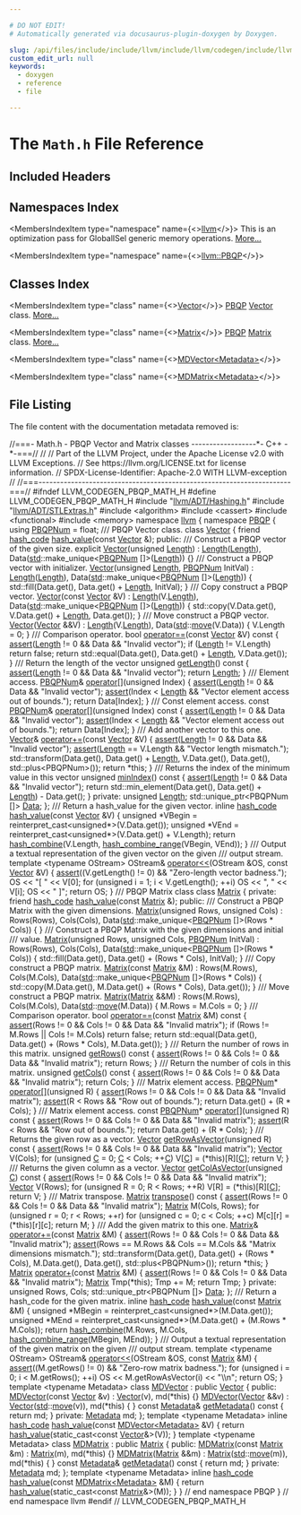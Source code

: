 ```yaml
---

# DO NOT EDIT!
# Automatically generated via docusaurus-plugin-doxygen by Doxygen.

slug: /api/files/include/include/llvm/include/llvm/codegen/include/llvm/codegen/pbqp/math-h
custom_edit_url: null
keywords:
  - doxygen
  - reference
  - file

---
```





# The `Math.h` File Reference

<DoxygenPage pluginConfig={pluginConfig}>



## Included Headers

<IncludesList>
<IncludesListItem
  filePath="llvm/ADT/Hashing.h"
  permalink="/docs/api/files/include/include/llvm/include/llvm/adt/hashing-h"
  isLocal="true" />
<IncludesListItem
  filePath="llvm/ADT/STLExtras.h"
  permalink="/docs/api/files/include/include/llvm/include/llvm/adt/stlextras-h"
  isLocal="true" />
<IncludesListItem
  filePath="algorithm"
  permalink=""
  isLocal="false" />
<IncludesListItem
  filePath="cassert"
  permalink=""
  isLocal="false" />
<IncludesListItem
  filePath="functional"
  permalink=""
  isLocal="false" />
<IncludesListItem
  filePath="memory"
  permalink=""
  isLocal="false" />
</IncludesList>

## Namespaces Index

<MembersIndex>

<MembersIndexItem
  type="namespace"
  name={<><a href="/docs/api/namespaces/llvm">llvm</a></>}>
This is an optimization pass for GlobalISel generic memory operations. <a href="/docs/api/namespaces/llvm/#details">More...</a>
</MembersIndexItem>

<MembersIndexItem
  type="namespace"
  name={<><a href="/docs/api/namespaces/llvm/pbqp">llvm::PBQP</a></>}>
</MembersIndexItem>

</MembersIndex>

## Classes Index

<MembersIndex>

<MembersIndexItem
  type="class"
  name={<><a href="/docs/api/classes/llvm/pbqp/vector">Vector</a></>}>
<a href="/docs/api/namespaces/llvm/pbqp">PBQP</a> <a href="/docs/api/classes/llvm/pbqp/vector">Vector</a> class. <a href="/docs/api/classes/llvm/pbqp/vector/#details">More...</a>
</MembersIndexItem>

<MembersIndexItem
  type="class"
  name={<><a href="/docs/api/classes/llvm/pbqp/matrix">Matrix</a></>}>
<a href="/docs/api/namespaces/llvm/pbqp">PBQP</a> <a href="/docs/api/classes/llvm/pbqp/matrix">Matrix</a> class. <a href="/docs/api/classes/llvm/pbqp/matrix/#details">More...</a>
</MembersIndexItem>

<MembersIndexItem
  type="class"
  name={<><a href="/docs/api/classes/llvm/pbqp/mdvector">MDVector&lt;Metadata&gt;</a></>}>
</MembersIndexItem>

<MembersIndexItem
  type="class"
  name={<><a href="/docs/api/classes/llvm/pbqp/mdmatrix">MDMatrix&lt;Metadata&gt;</a></>}>
</MembersIndexItem>

</MembersIndex>


## File Listing

The file content with the documentation metadata removed is:

<ProgramListing>

<Link id="l00001" /><CodeLine lineNumber="1"><span class="doxyHighlightComment">//===- Math.h - PBQP Vector and Matrix classes ------------------&#42;- C++ -&#42;-===//</span></CodeLine>
<Link id="l00002" /><CodeLine lineNumber="2"><span class="doxyHighlightComment">//</span></CodeLine>
<Link id="l00003" /><CodeLine lineNumber="3"><span class="doxyHighlightComment">// Part of the LLVM Project, under the Apache License v2.0 with LLVM Exceptions.</span></CodeLine>
<Link id="l00004" /><CodeLine lineNumber="4"><span class="doxyHighlightComment">// See https://llvm.org/LICENSE.txt for license information.</span></CodeLine>
<Link id="l00005" /><CodeLine lineNumber="5"><span class="doxyHighlightComment">// SPDX-License-Identifier: Apache-2.0 WITH LLVM-exception</span></CodeLine>
<Link id="l00006" /><CodeLine lineNumber="6"><span class="doxyHighlightComment">//</span></CodeLine>
<Link id="l00007" /><CodeLine lineNumber="7"><span class="doxyHighlightComment">//===----------------------------------------------------------------------===//</span></CodeLine>
<Link id="l00008" /><CodeLine lineNumber="8"></CodeLine>
<Link id="l00009" /><CodeLine lineNumber="9"><span class="doxyHighlightPreprocessor">#ifndef LLVM&#95;CODEGEN&#95;PBQP&#95;MATH&#95;H</span></CodeLine>
<Link id="l00010" /><CodeLine lineNumber="10"><span class="doxyHighlightPreprocessor">#define LLVM&#95;CODEGEN&#95;PBQP&#95;MATH&#95;H</span></CodeLine>
<Link id="l00011" /><CodeLine lineNumber="11"></CodeLine>
<Link id="l00012" /><CodeLine lineNumber="12"><span class="doxyHighlightPreprocessor">#include &quot;<a href="/docs/api/files/include/include/llvm/include/llvm/adt/hashing-h">llvm/ADT/Hashing.h</a>&quot;</span></CodeLine>
<Link id="l00013" /><CodeLine lineNumber="13"><span class="doxyHighlightPreprocessor">#include &quot;<a href="/docs/api/files/include/include/llvm/include/llvm/adt/stlextras-h">llvm/ADT/STLExtras.h</a>&quot;</span></CodeLine>
<Link id="l00014" /><CodeLine lineNumber="14"><span class="doxyHighlightPreprocessor">#include &lt;algorithm&gt;</span></CodeLine>
<Link id="l00015" /><CodeLine lineNumber="15"><span class="doxyHighlightPreprocessor">#include &lt;cassert&gt;</span></CodeLine>
<Link id="l00016" /><CodeLine lineNumber="16"><span class="doxyHighlightPreprocessor">#include &lt;functional&gt;</span></CodeLine>
<Link id="l00017" /><CodeLine lineNumber="17"><span class="doxyHighlightPreprocessor">#include &lt;memory&gt;</span></CodeLine>
<Link id="l00018" /><CodeLine lineNumber="18"></CodeLine>
<Link id="l00019" /><CodeLine lineNumber="19"><span class="doxyHighlightKeyword">namespace </span><span class="doxyHighlight"><a href="/docs/api/namespaces/llvm">llvm</a> &#123;</span></CodeLine>
<Link id="l00020" /><CodeLine lineNumber="20"><span class="doxyHighlightKeyword">namespace </span><span class="doxyHighlight"><a href="/docs/api/namespaces/llvm/pbqp">PBQP</a> &#123;</span></CodeLine>
<Link id="l00021" /><CodeLine lineNumber="21"></CodeLine>
<Link id="l00022" /><CodeLine lineNumber="22" lineLink="/docs/api/namespaces/llvm/pbqp/#a7bb13d1dd9c69a2a9350ca5ba163a715"><span class="doxyHighlightKeyword">using </span><span class="doxyHighlight"><a href="/docs/api/namespaces/llvm/pbqp/#a7bb13d1dd9c69a2a9350ca5ba163a715">PBQPNum</a> = float;</span></CodeLine>
<Link id="l00023" /><CodeLine lineNumber="23"></CodeLine>
<Link id="l00024" /><CodeLine lineNumber="24"><span class="doxyHighlightComment">/// PBQP Vector class.</span></CodeLine>
<Link id="l00025" /><CodeLine lineNumber="25" lineLink="/docs/api/classes/llvm/pbqp/vector"><span class="doxyHighlightKeyword">class </span><span class="doxyHighlight"><a href="/docs/api/classes/llvm/pbqp/vector/#aef4fd4d43c0fd57d80d53991754e8d7b">Vector</a> &#123;</span></CodeLine>
<Link id="l00026" /><CodeLine lineNumber="26"><span class="doxyHighlight">  </span><span class="doxyHighlightKeyword">friend</span><span class="doxyHighlight"> <a href="/docs/api/classes/llvm/hash-code">hash&#95;code</a> <a href="/docs/api/classes/llvm/pbqp/vector/#aaadc87486fce896da32c0377ad2e0058">hash&#95;value</a>(</span><span class="doxyHighlightKeyword">const</span><span class="doxyHighlight"> <a href="/docs/api/classes/llvm/pbqp/vector/#aef4fd4d43c0fd57d80d53991754e8d7b">Vector</a> &amp;);</span></CodeLine>
<Link id="l00027" /><CodeLine lineNumber="27"></CodeLine>
<Link id="l00028" /><CodeLine lineNumber="28"><span class="doxyHighlightKeyword">public</span><span class="doxyHighlight">:</span></CodeLine>
<Link id="l00029" /><CodeLine lineNumber="29"><span class="doxyHighlightComment">  /// Construct a PBQP vector of the given size.</span></CodeLine>
<Link id="l00030" /><CodeLine lineNumber="30" lineLink="/docs/api/classes/llvm/pbqp/vector/#aef4fd4d43c0fd57d80d53991754e8d7b"><span class="doxyHighlight">  </span><span class="doxyHighlightKeyword">explicit</span><span class="doxyHighlight"> <a href="/docs/api/classes/llvm/pbqp/vector/#aef4fd4d43c0fd57d80d53991754e8d7b">Vector</a>(</span><span class="doxyHighlightKeywordType">unsigned</span><span class="doxyHighlight"> <a href="/docs/api/namespaces/llvm/#a05f5b9a11bdcc5feba62899f95dcf878af6d9f1c7b49b7601fae6a545002a6763">Length</a>)</span></CodeLine>
<Link id="l00031" /><CodeLine lineNumber="31"><span class="doxyHighlight">    : <a href="/docs/api/namespaces/llvm/#a05f5b9a11bdcc5feba62899f95dcf878af6d9f1c7b49b7601fae6a545002a6763">Length</a>(<a href="/docs/api/namespaces/llvm/#a05f5b9a11bdcc5feba62899f95dcf878af6d9f1c7b49b7601fae6a545002a6763">Length</a>), Data(<a href="/docs/api/namespaces/std">std</a>::make&#95;unique&lt;<a href="/docs/api/namespaces/llvm/pbqp/#a7bb13d1dd9c69a2a9350ca5ba163a715">PBQPNum</a> &#91;&#93;&gt;(<a href="/docs/api/namespaces/llvm/#a05f5b9a11bdcc5feba62899f95dcf878af6d9f1c7b49b7601fae6a545002a6763">Length</a>)) &#123;&#125;</span></CodeLine>
<Link id="l00032" /><CodeLine lineNumber="32"></CodeLine>
<Link id="l00033" /><CodeLine lineNumber="33"><span class="doxyHighlightComment">  /// Construct a PBQP vector with initializer.</span></CodeLine>
<Link id="l00034" /><CodeLine lineNumber="34" lineLink="/docs/api/classes/llvm/pbqp/vector/#a2912af7ef085629d60d01e3fe737ff9c"><span class="doxyHighlight">  <a href="/docs/api/classes/llvm/pbqp/vector/#a2912af7ef085629d60d01e3fe737ff9c">Vector</a>(</span><span class="doxyHighlightKeywordType">unsigned</span><span class="doxyHighlight"> <a href="/docs/api/namespaces/llvm/#a05f5b9a11bdcc5feba62899f95dcf878af6d9f1c7b49b7601fae6a545002a6763">Length</a>, <a href="/docs/api/namespaces/llvm/pbqp/#a7bb13d1dd9c69a2a9350ca5ba163a715">PBQPNum</a> InitVal)</span></CodeLine>
<Link id="l00035" /><CodeLine lineNumber="35"><span class="doxyHighlight">    : <a href="/docs/api/namespaces/llvm/#a05f5b9a11bdcc5feba62899f95dcf878af6d9f1c7b49b7601fae6a545002a6763">Length</a>(<a href="/docs/api/namespaces/llvm/#a05f5b9a11bdcc5feba62899f95dcf878af6d9f1c7b49b7601fae6a545002a6763">Length</a>), Data(<a href="/docs/api/namespaces/std">std</a>::make&#95;unique&lt;<a href="/docs/api/namespaces/llvm/pbqp/#a7bb13d1dd9c69a2a9350ca5ba163a715">PBQPNum</a> &#91;&#93;&gt;(<a href="/docs/api/namespaces/llvm/#a05f5b9a11bdcc5feba62899f95dcf878af6d9f1c7b49b7601fae6a545002a6763">Length</a>)) &#123;</span></CodeLine>
<Link id="l00036" /><CodeLine lineNumber="36"><span class="doxyHighlight">    std::fill(Data.get(), Data.get() + <a href="/docs/api/namespaces/llvm/#a05f5b9a11bdcc5feba62899f95dcf878af6d9f1c7b49b7601fae6a545002a6763">Length</a>, InitVal);</span></CodeLine>
<Link id="l00037" /><CodeLine lineNumber="37"><span class="doxyHighlight">  &#125;</span></CodeLine>
<Link id="l00038" /><CodeLine lineNumber="38"></CodeLine>
<Link id="l00039" /><CodeLine lineNumber="39"><span class="doxyHighlightComment">  /// Copy construct a PBQP vector.</span></CodeLine>
<Link id="l00040" /><CodeLine lineNumber="40" lineLink="/docs/api/classes/llvm/pbqp/vector/#ab659f31081c4d717031711df7b6259ae"><span class="doxyHighlight">  <a href="/docs/api/classes/llvm/pbqp/vector/#ab659f31081c4d717031711df7b6259ae">Vector</a>(</span><span class="doxyHighlightKeyword">const</span><span class="doxyHighlight"> <a href="/docs/api/classes/llvm/pbqp/vector/#aef4fd4d43c0fd57d80d53991754e8d7b">Vector</a> &amp;V)</span></CodeLine>
<Link id="l00041" /><CodeLine lineNumber="41"><span class="doxyHighlight">    : <a href="/docs/api/namespaces/llvm/#a05f5b9a11bdcc5feba62899f95dcf878af6d9f1c7b49b7601fae6a545002a6763">Length</a>(V.<a href="/docs/api/namespaces/llvm/#a05f5b9a11bdcc5feba62899f95dcf878af6d9f1c7b49b7601fae6a545002a6763">Length</a>), Data(<a href="/docs/api/namespaces/std">std</a>::make&#95;unique&lt;<a href="/docs/api/namespaces/llvm/pbqp/#a7bb13d1dd9c69a2a9350ca5ba163a715">PBQPNum</a> &#91;&#93;&gt;(<a href="/docs/api/namespaces/llvm/#a05f5b9a11bdcc5feba62899f95dcf878af6d9f1c7b49b7601fae6a545002a6763">Length</a>)) &#123;</span></CodeLine>
<Link id="l00042" /><CodeLine lineNumber="42"><span class="doxyHighlight">    std::copy(V.Data.get(), V.Data.get() + <a href="/docs/api/namespaces/llvm/#a05f5b9a11bdcc5feba62899f95dcf878af6d9f1c7b49b7601fae6a545002a6763">Length</a>, Data.get());</span></CodeLine>
<Link id="l00043" /><CodeLine lineNumber="43"><span class="doxyHighlight">  &#125;</span></CodeLine>
<Link id="l00044" /><CodeLine lineNumber="44"></CodeLine>
<Link id="l00045" /><CodeLine lineNumber="45"><span class="doxyHighlightComment">  /// Move construct a PBQP vector.</span></CodeLine>
<Link id="l00046" /><CodeLine lineNumber="46" lineLink="/docs/api/classes/llvm/pbqp/vector/#a604f5e40d4d5455ef4f3d1e21315bcd4"><span class="doxyHighlight">  <a href="/docs/api/classes/llvm/pbqp/vector/#a604f5e40d4d5455ef4f3d1e21315bcd4">Vector</a>(<a href="/docs/api/classes/llvm/pbqp/vector/#aef4fd4d43c0fd57d80d53991754e8d7b">Vector</a> &amp;&amp;V)</span></CodeLine>
<Link id="l00047" /><CodeLine lineNumber="47"><span class="doxyHighlight">    : <a href="/docs/api/namespaces/llvm/#a05f5b9a11bdcc5feba62899f95dcf878af6d9f1c7b49b7601fae6a545002a6763">Length</a>(V.<a href="/docs/api/namespaces/llvm/#a05f5b9a11bdcc5feba62899f95dcf878af6d9f1c7b49b7601fae6a545002a6763">Length</a>), Data(<a href="/docs/api/namespaces/std">std</a>::<a href="/docs/api/namespaces/llvm/#abfc9c7ecf70f66901e439f7c04ef3dbb">move</a>(V.Data)) &#123;</span></CodeLine>
<Link id="l00048" /><CodeLine lineNumber="48"><span class="doxyHighlight">    V.Length = 0;</span></CodeLine>
<Link id="l00049" /><CodeLine lineNumber="49"><span class="doxyHighlight">  &#125;</span></CodeLine>
<Link id="l00050" /><CodeLine lineNumber="50"></CodeLine>
<Link id="l00051" /><CodeLine lineNumber="51"><span class="doxyHighlightComment">  /// Comparison operator.</span></CodeLine>
<Link id="l00052" /><CodeLine lineNumber="52" lineLink="/docs/api/classes/llvm/pbqp/vector/#ae4037d518d98d1df922eb8c132ba6df0"><span class="doxyHighlight">  </span><span class="doxyHighlightKeywordType">bool</span><span class="doxyHighlight"> <a href="/docs/api/classes/llvm/pbqp/vector/#ae4037d518d98d1df922eb8c132ba6df0">operator==</a>(</span><span class="doxyHighlightKeyword">const</span><span class="doxyHighlight"> <a href="/docs/api/classes/llvm/pbqp/vector/#aef4fd4d43c0fd57d80d53991754e8d7b">Vector</a> &amp;V)</span><span class="doxyHighlightKeyword"> const </span><span class="doxyHighlight">&#123;</span></CodeLine>
<Link id="l00053" /><CodeLine lineNumber="53"><span class="doxyHighlight">    <a href="/docs/api/files/lib/lib/target/lib/target/amdgpu/silowercontrolflow-cpp/#a4868c5d81c5ccc98c47aeab6244346a0">assert</a>(<a href="/docs/api/namespaces/llvm/#a05f5b9a11bdcc5feba62899f95dcf878af6d9f1c7b49b7601fae6a545002a6763">Length</a> != 0 &amp;&amp; Data &amp;&amp; </span><span class="doxyHighlightStringLiteral">&quot;Invalid vector&quot;</span><span class="doxyHighlight">);</span></CodeLine>
<Link id="l00054" /><CodeLine lineNumber="54"><span class="doxyHighlight">    </span><span class="doxyHighlightKeywordFlow">if</span><span class="doxyHighlight"> (<a href="/docs/api/namespaces/llvm/#a05f5b9a11bdcc5feba62899f95dcf878af6d9f1c7b49b7601fae6a545002a6763">Length</a> != V.Length)</span></CodeLine>
<Link id="l00055" /><CodeLine lineNumber="55"><span class="doxyHighlight">      </span><span class="doxyHighlightKeywordFlow">return</span><span class="doxyHighlight"> </span><span class="doxyHighlightKeyword">false</span><span class="doxyHighlight">;</span></CodeLine>
<Link id="l00056" /><CodeLine lineNumber="56"><span class="doxyHighlight">    </span><span class="doxyHighlightKeywordFlow">return</span><span class="doxyHighlight"> std::equal(Data.get(), Data.get() + <a href="/docs/api/namespaces/llvm/#a05f5b9a11bdcc5feba62899f95dcf878af6d9f1c7b49b7601fae6a545002a6763">Length</a>, V.Data.get());</span></CodeLine>
<Link id="l00057" /><CodeLine lineNumber="57"><span class="doxyHighlight">  &#125;</span></CodeLine>
<Link id="l00058" /><CodeLine lineNumber="58"></CodeLine>
<Link id="l00059" /><CodeLine lineNumber="59"><span class="doxyHighlightComment">  /// Return the length of the vector</span></CodeLine>
<Link id="l00060" /><CodeLine lineNumber="60" lineLink="/docs/api/classes/llvm/pbqp/vector/#a0d2ab0a97a2cafb77c0a18b12fffc7d5"><span class="doxyHighlight">  </span><span class="doxyHighlightKeywordType">unsigned</span><span class="doxyHighlight"> <a href="/docs/api/classes/llvm/pbqp/vector/#a0d2ab0a97a2cafb77c0a18b12fffc7d5">getLength</a>()</span><span class="doxyHighlightKeyword"> const </span><span class="doxyHighlight">&#123;</span></CodeLine>
<Link id="l00061" /><CodeLine lineNumber="61"><span class="doxyHighlight">    <a href="/docs/api/files/lib/lib/target/lib/target/amdgpu/silowercontrolflow-cpp/#a4868c5d81c5ccc98c47aeab6244346a0">assert</a>(<a href="/docs/api/namespaces/llvm/#a05f5b9a11bdcc5feba62899f95dcf878af6d9f1c7b49b7601fae6a545002a6763">Length</a> != 0 &amp;&amp; Data &amp;&amp; </span><span class="doxyHighlightStringLiteral">&quot;Invalid vector&quot;</span><span class="doxyHighlight">);</span></CodeLine>
<Link id="l00062" /><CodeLine lineNumber="62"><span class="doxyHighlight">    </span><span class="doxyHighlightKeywordFlow">return</span><span class="doxyHighlight"> <a href="/docs/api/namespaces/llvm/#a05f5b9a11bdcc5feba62899f95dcf878af6d9f1c7b49b7601fae6a545002a6763">Length</a>;</span></CodeLine>
<Link id="l00063" /><CodeLine lineNumber="63"><span class="doxyHighlight">  &#125;</span></CodeLine>
<Link id="l00064" /><CodeLine lineNumber="64"></CodeLine>
<Link id="l00065" /><CodeLine lineNumber="65"><span class="doxyHighlightComment">  /// Element access.</span></CodeLine>
<Link id="l00066" /><CodeLine lineNumber="66" lineLink="/docs/api/classes/llvm/pbqp/vector/#a1402f5b4a55bae5d1645d15c2e7a8ae3"><span class="doxyHighlight">  <a href="/docs/api/namespaces/llvm/pbqp/#a7bb13d1dd9c69a2a9350ca5ba163a715">PBQPNum</a>&amp; <a href="/docs/api/classes/llvm/pbqp/vector/#a1402f5b4a55bae5d1645d15c2e7a8ae3">operator&#91;&#93;</a>(</span><span class="doxyHighlightKeywordType">unsigned</span><span class="doxyHighlight"> Index) &#123;</span></CodeLine>
<Link id="l00067" /><CodeLine lineNumber="67"><span class="doxyHighlight">    <a href="/docs/api/files/lib/lib/target/lib/target/amdgpu/silowercontrolflow-cpp/#a4868c5d81c5ccc98c47aeab6244346a0">assert</a>(<a href="/docs/api/namespaces/llvm/#a05f5b9a11bdcc5feba62899f95dcf878af6d9f1c7b49b7601fae6a545002a6763">Length</a> != 0 &amp;&amp; Data &amp;&amp; </span><span class="doxyHighlightStringLiteral">&quot;Invalid vector&quot;</span><span class="doxyHighlight">);</span></CodeLine>
<Link id="l00068" /><CodeLine lineNumber="68"><span class="doxyHighlight">    <a href="/docs/api/files/lib/lib/target/lib/target/amdgpu/silowercontrolflow-cpp/#a4868c5d81c5ccc98c47aeab6244346a0">assert</a>(Index &lt; <a href="/docs/api/namespaces/llvm/#a05f5b9a11bdcc5feba62899f95dcf878af6d9f1c7b49b7601fae6a545002a6763">Length</a> &amp;&amp; </span><span class="doxyHighlightStringLiteral">&quot;Vector element access out of bounds.&quot;</span><span class="doxyHighlight">);</span></CodeLine>
<Link id="l00069" /><CodeLine lineNumber="69"><span class="doxyHighlight">    </span><span class="doxyHighlightKeywordFlow">return</span><span class="doxyHighlight"> Data&#91;Index&#93;;</span></CodeLine>
<Link id="l00070" /><CodeLine lineNumber="70"><span class="doxyHighlight">  &#125;</span></CodeLine>
<Link id="l00071" /><CodeLine lineNumber="71"></CodeLine>
<Link id="l00072" /><CodeLine lineNumber="72"><span class="doxyHighlightComment">  /// Const element access.</span></CodeLine>
<Link id="l00073" /><CodeLine lineNumber="73" lineLink="/docs/api/classes/llvm/pbqp/vector/#abd63c66fa5473ad445c46a1da670c9dd"><span class="doxyHighlight">  </span><span class="doxyHighlightKeyword">const</span><span class="doxyHighlight"> <a href="/docs/api/namespaces/llvm/pbqp/#a7bb13d1dd9c69a2a9350ca5ba163a715">PBQPNum</a>&amp; <a href="/docs/api/classes/llvm/pbqp/vector/#abd63c66fa5473ad445c46a1da670c9dd">operator&#91;&#93;</a>(</span><span class="doxyHighlightKeywordType">unsigned</span><span class="doxyHighlight"> Index)</span><span class="doxyHighlightKeyword"> const </span><span class="doxyHighlight">&#123;</span></CodeLine>
<Link id="l00074" /><CodeLine lineNumber="74"><span class="doxyHighlight">    <a href="/docs/api/files/lib/lib/target/lib/target/amdgpu/silowercontrolflow-cpp/#a4868c5d81c5ccc98c47aeab6244346a0">assert</a>(<a href="/docs/api/namespaces/llvm/#a05f5b9a11bdcc5feba62899f95dcf878af6d9f1c7b49b7601fae6a545002a6763">Length</a> != 0 &amp;&amp; Data &amp;&amp; </span><span class="doxyHighlightStringLiteral">&quot;Invalid vector&quot;</span><span class="doxyHighlight">);</span></CodeLine>
<Link id="l00075" /><CodeLine lineNumber="75"><span class="doxyHighlight">    <a href="/docs/api/files/lib/lib/target/lib/target/amdgpu/silowercontrolflow-cpp/#a4868c5d81c5ccc98c47aeab6244346a0">assert</a>(Index &lt; <a href="/docs/api/namespaces/llvm/#a05f5b9a11bdcc5feba62899f95dcf878af6d9f1c7b49b7601fae6a545002a6763">Length</a> &amp;&amp; </span><span class="doxyHighlightStringLiteral">&quot;Vector element access out of bounds.&quot;</span><span class="doxyHighlight">);</span></CodeLine>
<Link id="l00076" /><CodeLine lineNumber="76"><span class="doxyHighlight">    </span><span class="doxyHighlightKeywordFlow">return</span><span class="doxyHighlight"> Data&#91;Index&#93;;</span></CodeLine>
<Link id="l00077" /><CodeLine lineNumber="77"><span class="doxyHighlight">  &#125;</span></CodeLine>
<Link id="l00078" /><CodeLine lineNumber="78"></CodeLine>
<Link id="l00079" /><CodeLine lineNumber="79"><span class="doxyHighlightComment">  /// Add another vector to this one.</span></CodeLine>
<Link id="l00080" /><CodeLine lineNumber="80" lineLink="/docs/api/classes/llvm/pbqp/vector/#a47b015ba12385497a6dd8e0a261f16cc"><span class="doxyHighlight">  <a href="/docs/api/classes/llvm/pbqp/vector/#aef4fd4d43c0fd57d80d53991754e8d7b">Vector</a>&amp; <a href="/docs/api/classes/llvm/pbqp/vector/#a47b015ba12385497a6dd8e0a261f16cc">operator+=</a>(</span><span class="doxyHighlightKeyword">const</span><span class="doxyHighlight"> <a href="/docs/api/classes/llvm/pbqp/vector/#aef4fd4d43c0fd57d80d53991754e8d7b">Vector</a> &amp;V) &#123;</span></CodeLine>
<Link id="l00081" /><CodeLine lineNumber="81"><span class="doxyHighlight">    <a href="/docs/api/files/lib/lib/target/lib/target/amdgpu/silowercontrolflow-cpp/#a4868c5d81c5ccc98c47aeab6244346a0">assert</a>(<a href="/docs/api/namespaces/llvm/#a05f5b9a11bdcc5feba62899f95dcf878af6d9f1c7b49b7601fae6a545002a6763">Length</a> != 0 &amp;&amp; Data &amp;&amp; </span><span class="doxyHighlightStringLiteral">&quot;Invalid vector&quot;</span><span class="doxyHighlight">);</span></CodeLine>
<Link id="l00082" /><CodeLine lineNumber="82"><span class="doxyHighlight">    <a href="/docs/api/files/lib/lib/target/lib/target/amdgpu/silowercontrolflow-cpp/#a4868c5d81c5ccc98c47aeab6244346a0">assert</a>(<a href="/docs/api/namespaces/llvm/#a05f5b9a11bdcc5feba62899f95dcf878af6d9f1c7b49b7601fae6a545002a6763">Length</a> == V.Length &amp;&amp; </span><span class="doxyHighlightStringLiteral">&quot;Vector length mismatch.&quot;</span><span class="doxyHighlight">);</span></CodeLine>
<Link id="l00083" /><CodeLine lineNumber="83"><span class="doxyHighlight">    std::transform(Data.get(), Data.get() + <a href="/docs/api/namespaces/llvm/#a05f5b9a11bdcc5feba62899f95dcf878af6d9f1c7b49b7601fae6a545002a6763">Length</a>, V.Data.get(), Data.get(),</span></CodeLine>
<Link id="l00084" /><CodeLine lineNumber="84"><span class="doxyHighlight">                   std::plus&lt;PBQPNum&gt;());</span></CodeLine>
<Link id="l00085" /><CodeLine lineNumber="85"><span class="doxyHighlight">    </span><span class="doxyHighlightKeywordFlow">return</span><span class="doxyHighlight"> &#42;</span><span class="doxyHighlightKeyword">this</span><span class="doxyHighlight">;</span></CodeLine>
<Link id="l00086" /><CodeLine lineNumber="86"><span class="doxyHighlight">  &#125;</span></CodeLine>
<Link id="l00087" /><CodeLine lineNumber="87"></CodeLine>
<Link id="l00088" /><CodeLine lineNumber="88"><span class="doxyHighlightComment">  /// Returns the index of the minimum value in this vector</span></CodeLine>
<Link id="l00089" /><CodeLine lineNumber="89" lineLink="/docs/api/classes/llvm/pbqp/vector/#a21acf74222debed15359bdd3361b3717"><span class="doxyHighlight">  </span><span class="doxyHighlightKeywordType">unsigned</span><span class="doxyHighlight"> <a href="/docs/api/classes/llvm/pbqp/vector/#a21acf74222debed15359bdd3361b3717">minIndex</a>()</span><span class="doxyHighlightKeyword"> const </span><span class="doxyHighlight">&#123;</span></CodeLine>
<Link id="l00090" /><CodeLine lineNumber="90"><span class="doxyHighlight">    <a href="/docs/api/files/lib/lib/target/lib/target/amdgpu/silowercontrolflow-cpp/#a4868c5d81c5ccc98c47aeab6244346a0">assert</a>(<a href="/docs/api/namespaces/llvm/#a05f5b9a11bdcc5feba62899f95dcf878af6d9f1c7b49b7601fae6a545002a6763">Length</a> != 0 &amp;&amp; Data &amp;&amp; </span><span class="doxyHighlightStringLiteral">&quot;Invalid vector&quot;</span><span class="doxyHighlight">);</span></CodeLine>
<Link id="l00091" /><CodeLine lineNumber="91"><span class="doxyHighlight">    </span><span class="doxyHighlightKeywordFlow">return</span><span class="doxyHighlight"> std::min&#95;element(Data.get(), Data.get() + <a href="/docs/api/namespaces/llvm/#a05f5b9a11bdcc5feba62899f95dcf878af6d9f1c7b49b7601fae6a545002a6763">Length</a>) - Data.get();</span></CodeLine>
<Link id="l00092" /><CodeLine lineNumber="92"><span class="doxyHighlight">  &#125;</span></CodeLine>
<Link id="l00093" /><CodeLine lineNumber="93"></CodeLine>
<Link id="l00094" /><CodeLine lineNumber="94"><span class="doxyHighlightKeyword">private</span><span class="doxyHighlight">:</span></CodeLine>
<Link id="l00095" /><CodeLine lineNumber="95"><span class="doxyHighlight">  </span><span class="doxyHighlightKeywordType">unsigned</span><span class="doxyHighlight"> <a href="/docs/api/namespaces/llvm/#a05f5b9a11bdcc5feba62899f95dcf878af6d9f1c7b49b7601fae6a545002a6763">Length</a>;</span></CodeLine>
<Link id="l00096" /><CodeLine lineNumber="96"><span class="doxyHighlight">  std::unique&#95;ptr&lt;PBQPNum &#91;&#93;&gt; <a href="/docs/api/namespaces/llvm/#aa20539e89704d20b98b97e9c3feac934">Data</a>;</span></CodeLine>
<Link id="l00097" /><CodeLine lineNumber="97"><span class="doxyHighlight">&#125;;</span></CodeLine>
<Link id="l00098" /><CodeLine lineNumber="98"></CodeLine>
<Link id="l00099" /><CodeLine lineNumber="99"><span class="doxyHighlightComment">/// Return a hash&#95;value for the given vector.</span></CodeLine>
<Link id="l00100" /><CodeLine lineNumber="100" lineLink="/docs/api/classes/llvm/pbqp/vector/#aaadc87486fce896da32c0377ad2e0058"><span class="doxyHighlightKeyword">inline</span><span class="doxyHighlight"> <a href="/docs/api/classes/llvm/hash-code">hash&#95;code</a> <a href="/docs/api/namespaces/llvm/pbqp/#a68d9c40a5981e4a0893872d9523ff5fa">hash&#95;value</a>(</span><span class="doxyHighlightKeyword">const</span><span class="doxyHighlight"> <a href="/docs/api/classes/llvm/pbqp/vector/#aef4fd4d43c0fd57d80d53991754e8d7b">Vector</a> &amp;V) &#123;</span></CodeLine>
<Link id="l00101" /><CodeLine lineNumber="101"><span class="doxyHighlight">  </span><span class="doxyHighlightKeywordType">unsigned</span><span class="doxyHighlight"> &#42;VBegin = </span><span class="doxyHighlightKeyword">reinterpret&#95;cast&lt;</span><span class="doxyHighlightKeywordType">unsigned</span><span class="doxyHighlight">&#42;</span><span class="doxyHighlightKeyword">&gt;</span><span class="doxyHighlight">(V.Data.get());</span></CodeLine>
<Link id="l00102" /><CodeLine lineNumber="102"><span class="doxyHighlight">  </span><span class="doxyHighlightKeywordType">unsigned</span><span class="doxyHighlight"> &#42;VEnd = </span><span class="doxyHighlightKeyword">reinterpret&#95;cast&lt;</span><span class="doxyHighlightKeywordType">unsigned</span><span class="doxyHighlight">&#42;</span><span class="doxyHighlightKeyword">&gt;</span><span class="doxyHighlight">(V.Data.get() + V.Length);</span></CodeLine>
<Link id="l00103" /><CodeLine lineNumber="103"><span class="doxyHighlight">  </span><span class="doxyHighlightKeywordFlow">return</span><span class="doxyHighlight"> <a href="/docs/api/namespaces/llvm/#add71474638430694c84640146383fc44">hash&#95;combine</a>(V.Length, <a href="/docs/api/namespaces/llvm/#af80edfc5e42059e045aa7bf7fe42bee3">hash&#95;combine&#95;range</a>(VBegin, VEnd));</span></CodeLine>
<Link id="l00104" /><CodeLine lineNumber="104"><span class="doxyHighlight">&#125;</span></CodeLine>
<Link id="l00105" /><CodeLine lineNumber="105"></CodeLine>
<Link id="l00106" /><CodeLine lineNumber="106"><span class="doxyHighlightComment">/// Output a textual representation of the given vector on the given</span></CodeLine>
<Link id="l00107" /><CodeLine lineNumber="107"><span class="doxyHighlightComment">///        output stream.</span></CodeLine>
<Link id="l00108" /><CodeLine lineNumber="108"><span class="doxyHighlightKeyword">template</span><span class="doxyHighlight"> &lt;</span><span class="doxyHighlightKeyword">typename</span><span class="doxyHighlight"> OStream&gt;</span></CodeLine>
<Link id="l00109" /><CodeLine lineNumber="109" lineLink="/docs/api/namespaces/llvm/pbqp/#a3df562af137eda23c65ed17e763ebe9d"><span class="doxyHighlight">OStream&amp; <a href="/docs/api/namespaces/llvm/pbqp/#a3df562af137eda23c65ed17e763ebe9d">operator&lt;&lt;</a>(OStream &amp;OS, </span><span class="doxyHighlightKeyword">const</span><span class="doxyHighlight"> <a href="/docs/api/classes/llvm/pbqp/vector">Vector</a> &amp;V) &#123;</span></CodeLine>
<Link id="l00110" /><CodeLine lineNumber="110"><span class="doxyHighlight">  <a href="/docs/api/files/lib/lib/target/lib/target/amdgpu/silowercontrolflow-cpp/#a4868c5d81c5ccc98c47aeab6244346a0">assert</a>((V.getLength() != 0) &amp;&amp; </span><span class="doxyHighlightStringLiteral">&quot;Zero-length vector badness.&quot;</span><span class="doxyHighlight">);</span></CodeLine>
<Link id="l00111" /><CodeLine lineNumber="111"></CodeLine>
<Link id="l00112" /><CodeLine lineNumber="112"><span class="doxyHighlight">  OS &lt;&lt; </span><span class="doxyHighlightStringLiteral">&quot;&#91; &quot;</span><span class="doxyHighlight"> &lt;&lt; V&#91;0&#93;;</span></CodeLine>
<Link id="l00113" /><CodeLine lineNumber="113"><span class="doxyHighlight">  </span><span class="doxyHighlightKeywordFlow">for</span><span class="doxyHighlight"> (</span><span class="doxyHighlightKeywordType">unsigned</span><span class="doxyHighlight"> i = 1; i &lt; V.getLength(); ++i)</span></CodeLine>
<Link id="l00114" /><CodeLine lineNumber="114"><span class="doxyHighlight">    OS &lt;&lt; </span><span class="doxyHighlightStringLiteral">&quot;, &quot;</span><span class="doxyHighlight"> &lt;&lt; V&#91;i&#93;;</span></CodeLine>
<Link id="l00115" /><CodeLine lineNumber="115"><span class="doxyHighlight">  OS &lt;&lt; </span><span class="doxyHighlightStringLiteral">&quot; &#93;&quot;</span><span class="doxyHighlight">;</span></CodeLine>
<Link id="l00116" /><CodeLine lineNumber="116"></CodeLine>
<Link id="l00117" /><CodeLine lineNumber="117"><span class="doxyHighlight">  </span><span class="doxyHighlightKeywordFlow">return</span><span class="doxyHighlight"> OS;</span></CodeLine>
<Link id="l00118" /><CodeLine lineNumber="118"><span class="doxyHighlight">&#125;</span></CodeLine>
<Link id="l00119" /><CodeLine lineNumber="119"></CodeLine>
<Link id="l00120" /><CodeLine lineNumber="120"><span class="doxyHighlightComment">/// PBQP Matrix class</span></CodeLine>
<Link id="l00121" /><CodeLine lineNumber="121" lineLink="/docs/api/classes/llvm/pbqp/matrix"><span class="doxyHighlightKeyword">class </span><span class="doxyHighlight"><a href="/docs/api/classes/llvm/pbqp/matrix/#aff60358275be4d00be04fd9cbea51b30">Matrix</a> &#123;</span></CodeLine>
<Link id="l00122" /><CodeLine lineNumber="122"><span class="doxyHighlightKeyword">private</span><span class="doxyHighlight">:</span></CodeLine>
<Link id="l00123" /><CodeLine lineNumber="123"><span class="doxyHighlight">  </span><span class="doxyHighlightKeyword">friend</span><span class="doxyHighlight"> <a href="/docs/api/classes/llvm/hash-code">hash&#95;code</a> <a href="/docs/api/classes/llvm/pbqp/matrix/#a7fbe9d7f58292be903c7a0d2a6633a78">hash&#95;value</a>(</span><span class="doxyHighlightKeyword">const</span><span class="doxyHighlight"> <a href="/docs/api/classes/llvm/pbqp/matrix/#aff60358275be4d00be04fd9cbea51b30">Matrix</a> &amp;);</span></CodeLine>
<Link id="l00124" /><CodeLine lineNumber="124"></CodeLine>
<Link id="l00125" /><CodeLine lineNumber="125"><span class="doxyHighlightKeyword">public</span><span class="doxyHighlight">:</span></CodeLine>
<Link id="l00126" /><CodeLine lineNumber="126"><span class="doxyHighlightComment">  /// Construct a PBQP Matrix with the given dimensions.</span></CodeLine>
<Link id="l00127" /><CodeLine lineNumber="127" lineLink="/docs/api/classes/llvm/pbqp/matrix/#aff60358275be4d00be04fd9cbea51b30"><span class="doxyHighlight">  <a href="/docs/api/classes/llvm/pbqp/matrix/#aff60358275be4d00be04fd9cbea51b30">Matrix</a>(</span><span class="doxyHighlightKeywordType">unsigned</span><span class="doxyHighlight"> Rows, </span><span class="doxyHighlightKeywordType">unsigned</span><span class="doxyHighlight"> Cols) :</span></CodeLine>
<Link id="l00128" /><CodeLine lineNumber="128"><span class="doxyHighlight">    Rows(Rows), Cols(Cols), Data(<a href="/docs/api/namespaces/std">std</a>::make&#95;unique&lt;<a href="/docs/api/namespaces/llvm/pbqp/#a7bb13d1dd9c69a2a9350ca5ba163a715">PBQPNum</a> &#91;&#93;&gt;(Rows &#42; Cols)) &#123;</span></CodeLine>
<Link id="l00129" /><CodeLine lineNumber="129"><span class="doxyHighlight">  &#125;</span></CodeLine>
<Link id="l00130" /><CodeLine lineNumber="130"></CodeLine>
<Link id="l00131" /><CodeLine lineNumber="131"><span class="doxyHighlightComment">  /// Construct a PBQP Matrix with the given dimensions and initial</span></CodeLine>
<Link id="l00132" /><CodeLine lineNumber="132"><span class="doxyHighlightComment">  /// value.</span></CodeLine>
<Link id="l00133" /><CodeLine lineNumber="133" lineLink="/docs/api/classes/llvm/pbqp/matrix/#aef172092adfe7dd71c0fe88d9a4ea0dc"><span class="doxyHighlight">  <a href="/docs/api/classes/llvm/pbqp/matrix/#aef172092adfe7dd71c0fe88d9a4ea0dc">Matrix</a>(</span><span class="doxyHighlightKeywordType">unsigned</span><span class="doxyHighlight"> Rows, </span><span class="doxyHighlightKeywordType">unsigned</span><span class="doxyHighlight"> Cols, <a href="/docs/api/namespaces/llvm/pbqp/#a7bb13d1dd9c69a2a9350ca5ba163a715">PBQPNum</a> InitVal)</span></CodeLine>
<Link id="l00134" /><CodeLine lineNumber="134"><span class="doxyHighlight">    : Rows(Rows), Cols(Cols),</span></CodeLine>
<Link id="l00135" /><CodeLine lineNumber="135"><span class="doxyHighlight">      Data(<a href="/docs/api/namespaces/std">std</a>::make&#95;unique&lt;<a href="/docs/api/namespaces/llvm/pbqp/#a7bb13d1dd9c69a2a9350ca5ba163a715">PBQPNum</a> &#91;&#93;&gt;(Rows &#42; Cols)) &#123;</span></CodeLine>
<Link id="l00136" /><CodeLine lineNumber="136"><span class="doxyHighlight">    std::fill(Data.get(), Data.get() + (Rows &#42; Cols), InitVal);</span></CodeLine>
<Link id="l00137" /><CodeLine lineNumber="137"><span class="doxyHighlight">  &#125;</span></CodeLine>
<Link id="l00138" /><CodeLine lineNumber="138"></CodeLine>
<Link id="l00139" /><CodeLine lineNumber="139"><span class="doxyHighlightComment">  /// Copy construct a PBQP matrix.</span></CodeLine>
<Link id="l00140" /><CodeLine lineNumber="140" lineLink="/docs/api/classes/llvm/pbqp/matrix/#aeebae6d2938a067c3ca991986775507e"><span class="doxyHighlight">  <a href="/docs/api/classes/llvm/pbqp/matrix/#aeebae6d2938a067c3ca991986775507e">Matrix</a>(</span><span class="doxyHighlightKeyword">const</span><span class="doxyHighlight"> <a href="/docs/api/classes/llvm/pbqp/matrix/#aff60358275be4d00be04fd9cbea51b30">Matrix</a> &amp;M)</span></CodeLine>
<Link id="l00141" /><CodeLine lineNumber="141"><span class="doxyHighlight">    : Rows(M.Rows), Cols(M.Cols),</span></CodeLine>
<Link id="l00142" /><CodeLine lineNumber="142"><span class="doxyHighlight">      Data(<a href="/docs/api/namespaces/std">std</a>::make&#95;unique&lt;<a href="/docs/api/namespaces/llvm/pbqp/#a7bb13d1dd9c69a2a9350ca5ba163a715">PBQPNum</a> &#91;&#93;&gt;(Rows &#42; Cols)) &#123;</span></CodeLine>
<Link id="l00143" /><CodeLine lineNumber="143"><span class="doxyHighlight">    std::copy(M.Data.get(), M.Data.get() + (Rows &#42; Cols), Data.get());</span></CodeLine>
<Link id="l00144" /><CodeLine lineNumber="144"><span class="doxyHighlight">  &#125;</span></CodeLine>
<Link id="l00145" /><CodeLine lineNumber="145"></CodeLine>
<Link id="l00146" /><CodeLine lineNumber="146"><span class="doxyHighlightComment">  /// Move construct a PBQP matrix.</span></CodeLine>
<Link id="l00147" /><CodeLine lineNumber="147" lineLink="/docs/api/classes/llvm/pbqp/matrix/#ad69d87e8d23f42a05cf54a8cf2637a51"><span class="doxyHighlight">  <a href="/docs/api/classes/llvm/pbqp/matrix/#ad69d87e8d23f42a05cf54a8cf2637a51">Matrix</a>(<a href="/docs/api/classes/llvm/pbqp/matrix/#aff60358275be4d00be04fd9cbea51b30">Matrix</a> &amp;&amp;M)</span></CodeLine>
<Link id="l00148" /><CodeLine lineNumber="148"><span class="doxyHighlight">    : Rows(M.Rows), Cols(M.Cols), Data(<a href="/docs/api/namespaces/std">std</a>::<a href="/docs/api/namespaces/llvm/#abfc9c7ecf70f66901e439f7c04ef3dbb">move</a>(M.Data)) &#123;</span></CodeLine>
<Link id="l00149" /><CodeLine lineNumber="149"><span class="doxyHighlight">    M.Rows = M.Cols = 0;</span></CodeLine>
<Link id="l00150" /><CodeLine lineNumber="150"><span class="doxyHighlight">  &#125;</span></CodeLine>
<Link id="l00151" /><CodeLine lineNumber="151"></CodeLine>
<Link id="l00152" /><CodeLine lineNumber="152"><span class="doxyHighlightComment">  /// Comparison operator.</span></CodeLine>
<Link id="l00153" /><CodeLine lineNumber="153" lineLink="/docs/api/classes/llvm/pbqp/matrix/#ac31cb851715bb3eb362d039b31a58aa4"><span class="doxyHighlight">  </span><span class="doxyHighlightKeywordType">bool</span><span class="doxyHighlight"> <a href="/docs/api/classes/llvm/pbqp/matrix/#ac31cb851715bb3eb362d039b31a58aa4">operator==</a>(</span><span class="doxyHighlightKeyword">const</span><span class="doxyHighlight"> <a href="/docs/api/classes/llvm/pbqp/matrix/#aff60358275be4d00be04fd9cbea51b30">Matrix</a> &amp;M)</span><span class="doxyHighlightKeyword"> const </span><span class="doxyHighlight">&#123;</span></CodeLine>
<Link id="l00154" /><CodeLine lineNumber="154"><span class="doxyHighlight">    <a href="/docs/api/files/lib/lib/target/lib/target/amdgpu/silowercontrolflow-cpp/#a4868c5d81c5ccc98c47aeab6244346a0">assert</a>(Rows != 0 &amp;&amp; Cols != 0 &amp;&amp; Data &amp;&amp; </span><span class="doxyHighlightStringLiteral">&quot;Invalid matrix&quot;</span><span class="doxyHighlight">);</span></CodeLine>
<Link id="l00155" /><CodeLine lineNumber="155"><span class="doxyHighlight">    </span><span class="doxyHighlightKeywordFlow">if</span><span class="doxyHighlight"> (Rows != M.Rows || Cols != M.Cols)</span></CodeLine>
<Link id="l00156" /><CodeLine lineNumber="156"><span class="doxyHighlight">      </span><span class="doxyHighlightKeywordFlow">return</span><span class="doxyHighlight"> </span><span class="doxyHighlightKeyword">false</span><span class="doxyHighlight">;</span></CodeLine>
<Link id="l00157" /><CodeLine lineNumber="157"><span class="doxyHighlight">    </span><span class="doxyHighlightKeywordFlow">return</span><span class="doxyHighlight"> std::equal(Data.get(), Data.get() + (Rows &#42; Cols), M.Data.get());</span></CodeLine>
<Link id="l00158" /><CodeLine lineNumber="158"><span class="doxyHighlight">  &#125;</span></CodeLine>
<Link id="l00159" /><CodeLine lineNumber="159"></CodeLine>
<Link id="l00160" /><CodeLine lineNumber="160"><span class="doxyHighlightComment">  /// Return the number of rows in this matrix.</span></CodeLine>
<Link id="l00161" /><CodeLine lineNumber="161" lineLink="/docs/api/classes/llvm/pbqp/matrix/#a87d38d8fbb575ef8c0e8915ea549da17"><span class="doxyHighlight">  </span><span class="doxyHighlightKeywordType">unsigned</span><span class="doxyHighlight"> <a href="/docs/api/classes/llvm/pbqp/matrix/#a87d38d8fbb575ef8c0e8915ea549da17">getRows</a>()</span><span class="doxyHighlightKeyword"> const </span><span class="doxyHighlight">&#123;</span></CodeLine>
<Link id="l00162" /><CodeLine lineNumber="162"><span class="doxyHighlight">    <a href="/docs/api/files/lib/lib/target/lib/target/amdgpu/silowercontrolflow-cpp/#a4868c5d81c5ccc98c47aeab6244346a0">assert</a>(Rows != 0 &amp;&amp; Cols != 0 &amp;&amp; Data &amp;&amp; </span><span class="doxyHighlightStringLiteral">&quot;Invalid matrix&quot;</span><span class="doxyHighlight">);</span></CodeLine>
<Link id="l00163" /><CodeLine lineNumber="163"><span class="doxyHighlight">    </span><span class="doxyHighlightKeywordFlow">return</span><span class="doxyHighlight"> Rows;</span></CodeLine>
<Link id="l00164" /><CodeLine lineNumber="164"><span class="doxyHighlight">  &#125;</span></CodeLine>
<Link id="l00165" /><CodeLine lineNumber="165"></CodeLine>
<Link id="l00166" /><CodeLine lineNumber="166"><span class="doxyHighlightComment">  /// Return the number of cols in this matrix.</span></CodeLine>
<Link id="l00167" /><CodeLine lineNumber="167" lineLink="/docs/api/classes/llvm/pbqp/matrix/#ac8acdf99a763b137fbb857758fe62c7a"><span class="doxyHighlight">  </span><span class="doxyHighlightKeywordType">unsigned</span><span class="doxyHighlight"> <a href="/docs/api/classes/llvm/pbqp/matrix/#ac8acdf99a763b137fbb857758fe62c7a">getCols</a>()</span><span class="doxyHighlightKeyword"> const </span><span class="doxyHighlight">&#123;</span></CodeLine>
<Link id="l00168" /><CodeLine lineNumber="168"><span class="doxyHighlight">    <a href="/docs/api/files/lib/lib/target/lib/target/amdgpu/silowercontrolflow-cpp/#a4868c5d81c5ccc98c47aeab6244346a0">assert</a>(Rows != 0 &amp;&amp; Cols != 0 &amp;&amp; Data &amp;&amp; </span><span class="doxyHighlightStringLiteral">&quot;Invalid matrix&quot;</span><span class="doxyHighlight">);</span></CodeLine>
<Link id="l00169" /><CodeLine lineNumber="169"><span class="doxyHighlight">    </span><span class="doxyHighlightKeywordFlow">return</span><span class="doxyHighlight"> Cols;</span></CodeLine>
<Link id="l00170" /><CodeLine lineNumber="170"><span class="doxyHighlight">  &#125;</span></CodeLine>
<Link id="l00171" /><CodeLine lineNumber="171"></CodeLine>
<Link id="l00172" /><CodeLine lineNumber="172"><span class="doxyHighlightComment">  /// Matrix element access.</span></CodeLine>
<Link id="l00173" /><CodeLine lineNumber="173" lineLink="/docs/api/classes/llvm/pbqp/matrix/#a0ea4fa54fdf5860c469e156747411ae3"><span class="doxyHighlight">  <a href="/docs/api/namespaces/llvm/pbqp/#a7bb13d1dd9c69a2a9350ca5ba163a715">PBQPNum</a>&#42; <a href="/docs/api/classes/llvm/pbqp/matrix/#a0ea4fa54fdf5860c469e156747411ae3">operator&#91;&#93;</a>(</span><span class="doxyHighlightKeywordType">unsigned</span><span class="doxyHighlight"> R) &#123;</span></CodeLine>
<Link id="l00174" /><CodeLine lineNumber="174"><span class="doxyHighlight">    <a href="/docs/api/files/lib/lib/target/lib/target/amdgpu/silowercontrolflow-cpp/#a4868c5d81c5ccc98c47aeab6244346a0">assert</a>(Rows != 0 &amp;&amp; Cols != 0 &amp;&amp; Data &amp;&amp; </span><span class="doxyHighlightStringLiteral">&quot;Invalid matrix&quot;</span><span class="doxyHighlight">);</span></CodeLine>
<Link id="l00175" /><CodeLine lineNumber="175"><span class="doxyHighlight">    <a href="/docs/api/files/lib/lib/target/lib/target/amdgpu/silowercontrolflow-cpp/#a4868c5d81c5ccc98c47aeab6244346a0">assert</a>(R &lt; Rows &amp;&amp; </span><span class="doxyHighlightStringLiteral">&quot;Row out of bounds.&quot;</span><span class="doxyHighlight">);</span></CodeLine>
<Link id="l00176" /><CodeLine lineNumber="176"><span class="doxyHighlight">    </span><span class="doxyHighlightKeywordFlow">return</span><span class="doxyHighlight"> Data.get() + (R &#42; Cols);</span></CodeLine>
<Link id="l00177" /><CodeLine lineNumber="177"><span class="doxyHighlight">  &#125;</span></CodeLine>
<Link id="l00178" /><CodeLine lineNumber="178"></CodeLine>
<Link id="l00179" /><CodeLine lineNumber="179"><span class="doxyHighlightComment">  /// Matrix element access.</span></CodeLine>
<Link id="l00180" /><CodeLine lineNumber="180" lineLink="/docs/api/classes/llvm/pbqp/matrix/#a92d3aa62424d433d9deccfc55fec18fd"><span class="doxyHighlight">  </span><span class="doxyHighlightKeyword">const</span><span class="doxyHighlight"> <a href="/docs/api/namespaces/llvm/pbqp/#a7bb13d1dd9c69a2a9350ca5ba163a715">PBQPNum</a>&#42; <a href="/docs/api/classes/llvm/pbqp/matrix/#a92d3aa62424d433d9deccfc55fec18fd">operator&#91;&#93;</a>(</span><span class="doxyHighlightKeywordType">unsigned</span><span class="doxyHighlight"> R)</span><span class="doxyHighlightKeyword"> const </span><span class="doxyHighlight">&#123;</span></CodeLine>
<Link id="l00181" /><CodeLine lineNumber="181"><span class="doxyHighlight">    <a href="/docs/api/files/lib/lib/target/lib/target/amdgpu/silowercontrolflow-cpp/#a4868c5d81c5ccc98c47aeab6244346a0">assert</a>(Rows != 0 &amp;&amp; Cols != 0 &amp;&amp; Data &amp;&amp; </span><span class="doxyHighlightStringLiteral">&quot;Invalid matrix&quot;</span><span class="doxyHighlight">);</span></CodeLine>
<Link id="l00182" /><CodeLine lineNumber="182"><span class="doxyHighlight">    <a href="/docs/api/files/lib/lib/target/lib/target/amdgpu/silowercontrolflow-cpp/#a4868c5d81c5ccc98c47aeab6244346a0">assert</a>(R &lt; Rows &amp;&amp; </span><span class="doxyHighlightStringLiteral">&quot;Row out of bounds.&quot;</span><span class="doxyHighlight">);</span></CodeLine>
<Link id="l00183" /><CodeLine lineNumber="183"><span class="doxyHighlight">    </span><span class="doxyHighlightKeywordFlow">return</span><span class="doxyHighlight"> Data.get() + (R &#42; Cols);</span></CodeLine>
<Link id="l00184" /><CodeLine lineNumber="184"><span class="doxyHighlight">  &#125;</span></CodeLine>
<Link id="l00185" /><CodeLine lineNumber="185"></CodeLine>
<Link id="l00186" /><CodeLine lineNumber="186"><span class="doxyHighlightComment">  /// Returns the given row as a vector.</span></CodeLine>
<Link id="l00187" /><CodeLine lineNumber="187" lineLink="/docs/api/classes/llvm/pbqp/matrix/#ae17f87f2c7fb967c41b3d4fef0cd4bf9"><span class="doxyHighlight">  <a href="/docs/api/classes/llvm/pbqp/vector">Vector</a> <a href="/docs/api/classes/llvm/pbqp/matrix/#ae17f87f2c7fb967c41b3d4fef0cd4bf9">getRowAsVector</a>(</span><span class="doxyHighlightKeywordType">unsigned</span><span class="doxyHighlight"> R)</span><span class="doxyHighlightKeyword"> const </span><span class="doxyHighlight">&#123;</span></CodeLine>
<Link id="l00188" /><CodeLine lineNumber="188"><span class="doxyHighlight">    <a href="/docs/api/files/lib/lib/target/lib/target/amdgpu/silowercontrolflow-cpp/#a4868c5d81c5ccc98c47aeab6244346a0">assert</a>(Rows != 0 &amp;&amp; Cols != 0 &amp;&amp; Data &amp;&amp; </span><span class="doxyHighlightStringLiteral">&quot;Invalid matrix&quot;</span><span class="doxyHighlight">);</span></CodeLine>
<Link id="l00189" /><CodeLine lineNumber="189"><span class="doxyHighlight">    <a href="/docs/api/classes/llvm/pbqp/vector">Vector</a> V(Cols);</span></CodeLine>
<Link id="l00190" /><CodeLine lineNumber="190"><span class="doxyHighlight">    </span><span class="doxyHighlightKeywordFlow">for</span><span class="doxyHighlight"> (</span><span class="doxyHighlightKeywordType">unsigned</span><span class="doxyHighlight"> <a href="/docs/api/namespaces/llvm/callingconv/#ac6aa1387c4375260e2468eb5a77fdb4cafd841a49aec1539bc88abc8ff9e170fb">C</a> = 0; <a href="/docs/api/namespaces/llvm/callingconv/#ac6aa1387c4375260e2468eb5a77fdb4cafd841a49aec1539bc88abc8ff9e170fb">C</a> &lt; Cols; ++<a href="/docs/api/namespaces/llvm/callingconv/#ac6aa1387c4375260e2468eb5a77fdb4cafd841a49aec1539bc88abc8ff9e170fb">C</a>)</span></CodeLine>
<Link id="l00191" /><CodeLine lineNumber="191"><span class="doxyHighlight">      V&#91;<a href="/docs/api/namespaces/llvm/callingconv/#ac6aa1387c4375260e2468eb5a77fdb4cafd841a49aec1539bc88abc8ff9e170fb">C</a>&#93; = (&#42;</span><span class="doxyHighlightKeyword">this</span><span class="doxyHighlight">)&#91;R&#93;&#91;<a href="/docs/api/namespaces/llvm/callingconv/#ac6aa1387c4375260e2468eb5a77fdb4cafd841a49aec1539bc88abc8ff9e170fb">C</a>&#93;;</span></CodeLine>
<Link id="l00192" /><CodeLine lineNumber="192"><span class="doxyHighlight">    </span><span class="doxyHighlightKeywordFlow">return</span><span class="doxyHighlight"> V;</span></CodeLine>
<Link id="l00193" /><CodeLine lineNumber="193"><span class="doxyHighlight">  &#125;</span></CodeLine>
<Link id="l00194" /><CodeLine lineNumber="194"></CodeLine>
<Link id="l00195" /><CodeLine lineNumber="195"><span class="doxyHighlightComment">  /// Returns the given column as a vector.</span></CodeLine>
<Link id="l00196" /><CodeLine lineNumber="196" lineLink="/docs/api/classes/llvm/pbqp/matrix/#aa5f1166535ca2f1cae87504485a4e814"><span class="doxyHighlight">  <a href="/docs/api/classes/llvm/pbqp/vector">Vector</a> <a href="/docs/api/classes/llvm/pbqp/matrix/#aa5f1166535ca2f1cae87504485a4e814">getColAsVector</a>(</span><span class="doxyHighlightKeywordType">unsigned</span><span class="doxyHighlight"> <a href="/docs/api/namespaces/llvm/callingconv/#ac6aa1387c4375260e2468eb5a77fdb4cafd841a49aec1539bc88abc8ff9e170fb">C</a>)</span><span class="doxyHighlightKeyword"> const </span><span class="doxyHighlight">&#123;</span></CodeLine>
<Link id="l00197" /><CodeLine lineNumber="197"><span class="doxyHighlight">    <a href="/docs/api/files/lib/lib/target/lib/target/amdgpu/silowercontrolflow-cpp/#a4868c5d81c5ccc98c47aeab6244346a0">assert</a>(Rows != 0 &amp;&amp; Cols != 0 &amp;&amp; Data &amp;&amp; </span><span class="doxyHighlightStringLiteral">&quot;Invalid matrix&quot;</span><span class="doxyHighlight">);</span></CodeLine>
<Link id="l00198" /><CodeLine lineNumber="198"><span class="doxyHighlight">    <a href="/docs/api/classes/llvm/pbqp/vector">Vector</a> V(Rows);</span></CodeLine>
<Link id="l00199" /><CodeLine lineNumber="199"><span class="doxyHighlight">    </span><span class="doxyHighlightKeywordFlow">for</span><span class="doxyHighlight"> (</span><span class="doxyHighlightKeywordType">unsigned</span><span class="doxyHighlight"> R = 0; R &lt; Rows; ++R)</span></CodeLine>
<Link id="l00200" /><CodeLine lineNumber="200"><span class="doxyHighlight">      V&#91;R&#93; = (&#42;</span><span class="doxyHighlightKeyword">this</span><span class="doxyHighlight">)&#91;R&#93;&#91;<a href="/docs/api/namespaces/llvm/callingconv/#ac6aa1387c4375260e2468eb5a77fdb4cafd841a49aec1539bc88abc8ff9e170fb">C</a>&#93;;</span></CodeLine>
<Link id="l00201" /><CodeLine lineNumber="201"><span class="doxyHighlight">    </span><span class="doxyHighlightKeywordFlow">return</span><span class="doxyHighlight"> V;</span></CodeLine>
<Link id="l00202" /><CodeLine lineNumber="202"><span class="doxyHighlight">  &#125;</span></CodeLine>
<Link id="l00203" /><CodeLine lineNumber="203"></CodeLine>
<Link id="l00204" /><CodeLine lineNumber="204"><span class="doxyHighlightComment">  /// Matrix transpose.</span></CodeLine>
<Link id="l00205" /><CodeLine lineNumber="205" lineLink="/docs/api/classes/llvm/pbqp/matrix/#af906ea063228e3849508904ce4e07755"><span class="doxyHighlight">  <a href="/docs/api/classes/llvm/pbqp/matrix/#aff60358275be4d00be04fd9cbea51b30">Matrix</a> <a href="/docs/api/classes/llvm/pbqp/matrix/#af906ea063228e3849508904ce4e07755">transpose</a>()</span><span class="doxyHighlightKeyword"> const </span><span class="doxyHighlight">&#123;</span></CodeLine>
<Link id="l00206" /><CodeLine lineNumber="206"><span class="doxyHighlight">    <a href="/docs/api/files/lib/lib/target/lib/target/amdgpu/silowercontrolflow-cpp/#a4868c5d81c5ccc98c47aeab6244346a0">assert</a>(Rows != 0 &amp;&amp; Cols != 0 &amp;&amp; Data &amp;&amp; </span><span class="doxyHighlightStringLiteral">&quot;Invalid matrix&quot;</span><span class="doxyHighlight">);</span></CodeLine>
<Link id="l00207" /><CodeLine lineNumber="207"><span class="doxyHighlight">    <a href="/docs/api/classes/llvm/pbqp/matrix/#aff60358275be4d00be04fd9cbea51b30">Matrix</a> M(Cols, Rows);</span></CodeLine>
<Link id="l00208" /><CodeLine lineNumber="208"><span class="doxyHighlight">    </span><span class="doxyHighlightKeywordFlow">for</span><span class="doxyHighlight"> (</span><span class="doxyHighlightKeywordType">unsigned</span><span class="doxyHighlight"> r = 0; r &lt; Rows; ++r)</span></CodeLine>
<Link id="l00209" /><CodeLine lineNumber="209"><span class="doxyHighlight">      </span><span class="doxyHighlightKeywordFlow">for</span><span class="doxyHighlight"> (</span><span class="doxyHighlightKeywordType">unsigned</span><span class="doxyHighlight"> c = 0; c &lt; Cols; ++c)</span></CodeLine>
<Link id="l00210" /><CodeLine lineNumber="210"><span class="doxyHighlight">        M&#91;c&#93;&#91;r&#93; = (&#42;</span><span class="doxyHighlightKeyword">this</span><span class="doxyHighlight">)&#91;r&#93;&#91;c&#93;;</span></CodeLine>
<Link id="l00211" /><CodeLine lineNumber="211"><span class="doxyHighlight">    </span><span class="doxyHighlightKeywordFlow">return</span><span class="doxyHighlight"> M;</span></CodeLine>
<Link id="l00212" /><CodeLine lineNumber="212"><span class="doxyHighlight">  &#125;</span></CodeLine>
<Link id="l00213" /><CodeLine lineNumber="213"></CodeLine>
<Link id="l00214" /><CodeLine lineNumber="214"><span class="doxyHighlightComment">  /// Add the given matrix to this one.</span></CodeLine>
<Link id="l00215" /><CodeLine lineNumber="215" lineLink="/docs/api/classes/llvm/pbqp/matrix/#a35b98f6d1453e03da5869584f322e042"><span class="doxyHighlight">  <a href="/docs/api/classes/llvm/pbqp/matrix/#aff60358275be4d00be04fd9cbea51b30">Matrix</a>&amp; <a href="/docs/api/classes/llvm/pbqp/matrix/#a35b98f6d1453e03da5869584f322e042">operator+=</a>(</span><span class="doxyHighlightKeyword">const</span><span class="doxyHighlight"> <a href="/docs/api/classes/llvm/pbqp/matrix/#aff60358275be4d00be04fd9cbea51b30">Matrix</a> &amp;M) &#123;</span></CodeLine>
<Link id="l00216" /><CodeLine lineNumber="216"><span class="doxyHighlight">    <a href="/docs/api/files/lib/lib/target/lib/target/amdgpu/silowercontrolflow-cpp/#a4868c5d81c5ccc98c47aeab6244346a0">assert</a>(Rows != 0 &amp;&amp; Cols != 0 &amp;&amp; Data &amp;&amp; </span><span class="doxyHighlightStringLiteral">&quot;Invalid matrix&quot;</span><span class="doxyHighlight">);</span></CodeLine>
<Link id="l00217" /><CodeLine lineNumber="217"><span class="doxyHighlight">    <a href="/docs/api/files/lib/lib/target/lib/target/amdgpu/silowercontrolflow-cpp/#a4868c5d81c5ccc98c47aeab6244346a0">assert</a>(Rows == M.Rows &amp;&amp; Cols == M.Cols &amp;&amp;</span></CodeLine>
<Link id="l00218" /><CodeLine lineNumber="218"><span class="doxyHighlight">           </span><span class="doxyHighlightStringLiteral">&quot;Matrix dimensions mismatch.&quot;</span><span class="doxyHighlight">);</span></CodeLine>
<Link id="l00219" /><CodeLine lineNumber="219"><span class="doxyHighlight">    std::transform(Data.get(), Data.get() + (Rows &#42; Cols), M.Data.get(),</span></CodeLine>
<Link id="l00220" /><CodeLine lineNumber="220"><span class="doxyHighlight">                   Data.get(), std::plus&lt;PBQPNum&gt;());</span></CodeLine>
<Link id="l00221" /><CodeLine lineNumber="221"><span class="doxyHighlight">    </span><span class="doxyHighlightKeywordFlow">return</span><span class="doxyHighlight"> &#42;</span><span class="doxyHighlightKeyword">this</span><span class="doxyHighlight">;</span></CodeLine>
<Link id="l00222" /><CodeLine lineNumber="222"><span class="doxyHighlight">  &#125;</span></CodeLine>
<Link id="l00223" /><CodeLine lineNumber="223"></CodeLine>
<Link id="l00224" /><CodeLine lineNumber="224" lineLink="/docs/api/classes/llvm/pbqp/matrix/#a05fed501313d55d5b416da9c3c16f916"><span class="doxyHighlight">  <a href="/docs/api/classes/llvm/pbqp/matrix/#aff60358275be4d00be04fd9cbea51b30">Matrix</a> <a href="/docs/api/classes/llvm/pbqp/matrix/#a05fed501313d55d5b416da9c3c16f916">operator+</a>(</span><span class="doxyHighlightKeyword">const</span><span class="doxyHighlight"> <a href="/docs/api/classes/llvm/pbqp/matrix/#aff60358275be4d00be04fd9cbea51b30">Matrix</a> &amp;M) &#123;</span></CodeLine>
<Link id="l00225" /><CodeLine lineNumber="225"><span class="doxyHighlight">    <a href="/docs/api/files/lib/lib/target/lib/target/amdgpu/silowercontrolflow-cpp/#a4868c5d81c5ccc98c47aeab6244346a0">assert</a>(Rows != 0 &amp;&amp; Cols != 0 &amp;&amp; Data &amp;&amp; </span><span class="doxyHighlightStringLiteral">&quot;Invalid matrix&quot;</span><span class="doxyHighlight">);</span></CodeLine>
<Link id="l00226" /><CodeLine lineNumber="226"><span class="doxyHighlight">    <a href="/docs/api/classes/llvm/pbqp/matrix/#aff60358275be4d00be04fd9cbea51b30">Matrix</a> Tmp(&#42;</span><span class="doxyHighlightKeyword">this</span><span class="doxyHighlight">);</span></CodeLine>
<Link id="l00227" /><CodeLine lineNumber="227"><span class="doxyHighlight">    Tmp += M;</span></CodeLine>
<Link id="l00228" /><CodeLine lineNumber="228"><span class="doxyHighlight">    </span><span class="doxyHighlightKeywordFlow">return</span><span class="doxyHighlight"> Tmp;</span></CodeLine>
<Link id="l00229" /><CodeLine lineNumber="229"><span class="doxyHighlight">  &#125;</span></CodeLine>
<Link id="l00230" /><CodeLine lineNumber="230"></CodeLine>
<Link id="l00231" /><CodeLine lineNumber="231"><span class="doxyHighlightKeyword">private</span><span class="doxyHighlight">:</span></CodeLine>
<Link id="l00232" /><CodeLine lineNumber="232"><span class="doxyHighlight">  </span><span class="doxyHighlightKeywordType">unsigned</span><span class="doxyHighlight"> Rows, Cols;</span></CodeLine>
<Link id="l00233" /><CodeLine lineNumber="233"><span class="doxyHighlight">  std::unique&#95;ptr&lt;PBQPNum &#91;&#93;&gt; <a href="/docs/api/namespaces/llvm/#aa20539e89704d20b98b97e9c3feac934">Data</a>;</span></CodeLine>
<Link id="l00234" /><CodeLine lineNumber="234"><span class="doxyHighlight">&#125;;</span></CodeLine>
<Link id="l00235" /><CodeLine lineNumber="235"></CodeLine>
<Link id="l00236" /><CodeLine lineNumber="236"><span class="doxyHighlightComment">/// Return a hash&#95;code for the given matrix.</span></CodeLine>
<Link id="l00237" /><CodeLine lineNumber="237" lineLink="/docs/api/classes/llvm/pbqp/matrix/#a7fbe9d7f58292be903c7a0d2a6633a78"><span class="doxyHighlightKeyword">inline</span><span class="doxyHighlight"> <a href="/docs/api/classes/llvm/hash-code">hash&#95;code</a> <a href="/docs/api/namespaces/llvm/pbqp/#a68d9c40a5981e4a0893872d9523ff5fa">hash&#95;value</a>(</span><span class="doxyHighlightKeyword">const</span><span class="doxyHighlight"> <a href="/docs/api/classes/llvm/pbqp/matrix/#aff60358275be4d00be04fd9cbea51b30">Matrix</a> &amp;M) &#123;</span></CodeLine>
<Link id="l00238" /><CodeLine lineNumber="238"><span class="doxyHighlight">  </span><span class="doxyHighlightKeywordType">unsigned</span><span class="doxyHighlight"> &#42;MBegin = </span><span class="doxyHighlightKeyword">reinterpret&#95;cast&lt;</span><span class="doxyHighlightKeywordType">unsigned</span><span class="doxyHighlight">&#42;</span><span class="doxyHighlightKeyword">&gt;</span><span class="doxyHighlight">(M.Data.get());</span></CodeLine>
<Link id="l00239" /><CodeLine lineNumber="239"><span class="doxyHighlight">  </span><span class="doxyHighlightKeywordType">unsigned</span><span class="doxyHighlight"> &#42;MEnd =</span></CodeLine>
<Link id="l00240" /><CodeLine lineNumber="240"><span class="doxyHighlight">    </span><span class="doxyHighlightKeyword">reinterpret&#95;cast&lt;</span><span class="doxyHighlightKeywordType">unsigned</span><span class="doxyHighlight">&#42;</span><span class="doxyHighlightKeyword">&gt;</span><span class="doxyHighlight">(M.Data.get() + (M.Rows &#42; M.Cols));</span></CodeLine>
<Link id="l00241" /><CodeLine lineNumber="241"><span class="doxyHighlight">  </span><span class="doxyHighlightKeywordFlow">return</span><span class="doxyHighlight"> <a href="/docs/api/namespaces/llvm/#add71474638430694c84640146383fc44">hash&#95;combine</a>(M.Rows, M.Cols, <a href="/docs/api/namespaces/llvm/#af80edfc5e42059e045aa7bf7fe42bee3">hash&#95;combine&#95;range</a>(MBegin, MEnd));</span></CodeLine>
<Link id="l00242" /><CodeLine lineNumber="242"><span class="doxyHighlight">&#125;</span></CodeLine>
<Link id="l00243" /><CodeLine lineNumber="243"></CodeLine>
<Link id="l00244" /><CodeLine lineNumber="244"><span class="doxyHighlightComment">/// Output a textual representation of the given matrix on the given</span></CodeLine>
<Link id="l00245" /><CodeLine lineNumber="245"><span class="doxyHighlightComment">///        output stream.</span></CodeLine>
<Link id="l00246" /><CodeLine lineNumber="246"><span class="doxyHighlightKeyword">template</span><span class="doxyHighlight"> &lt;</span><span class="doxyHighlightKeyword">typename</span><span class="doxyHighlight"> OStream&gt;</span></CodeLine>
<Link id="l00247" /><CodeLine lineNumber="247" lineLink="/docs/api/namespaces/llvm/pbqp/#acf2d87c84e565c2a63b39d70091ffc08"><span class="doxyHighlight">OStream&amp; <a href="/docs/api/namespaces/llvm/pbqp/#a3df562af137eda23c65ed17e763ebe9d">operator&lt;&lt;</a>(OStream &amp;OS, </span><span class="doxyHighlightKeyword">const</span><span class="doxyHighlight"> <a href="/docs/api/classes/llvm/pbqp/matrix">Matrix</a> &amp;M) &#123;</span></CodeLine>
<Link id="l00248" /><CodeLine lineNumber="248"><span class="doxyHighlight">  <a href="/docs/api/files/lib/lib/target/lib/target/amdgpu/silowercontrolflow-cpp/#a4868c5d81c5ccc98c47aeab6244346a0">assert</a>((M.getRows() != 0) &amp;&amp; </span><span class="doxyHighlightStringLiteral">&quot;Zero-row matrix badness.&quot;</span><span class="doxyHighlight">);</span></CodeLine>
<Link id="l00249" /><CodeLine lineNumber="249"><span class="doxyHighlight">  </span><span class="doxyHighlightKeywordFlow">for</span><span class="doxyHighlight"> (</span><span class="doxyHighlightKeywordType">unsigned</span><span class="doxyHighlight"> i = 0; i &lt; M.getRows(); ++i)</span></CodeLine>
<Link id="l00250" /><CodeLine lineNumber="250"><span class="doxyHighlight">    OS &lt;&lt; M.getRowAsVector(i) &lt;&lt; </span><span class="doxyHighlightStringLiteral">&quot;\\n&quot;</span><span class="doxyHighlight">;</span></CodeLine>
<Link id="l00251" /><CodeLine lineNumber="251"><span class="doxyHighlight">  </span><span class="doxyHighlightKeywordFlow">return</span><span class="doxyHighlight"> OS;</span></CodeLine>
<Link id="l00252" /><CodeLine lineNumber="252"><span class="doxyHighlight">&#125;</span></CodeLine>
<Link id="l00253" /><CodeLine lineNumber="253"></CodeLine>
<Link id="l00254" /><CodeLine lineNumber="254"><span class="doxyHighlightKeyword">template</span><span class="doxyHighlight"> &lt;</span><span class="doxyHighlightKeyword">typename</span><span class="doxyHighlight"> Metadata&gt;</span></CodeLine>
<Link id="l00255" /><CodeLine lineNumber="255" lineLink="/docs/api/classes/llvm/pbqp/mdvector"><span class="doxyHighlightKeyword">class </span><span class="doxyHighlight"><a href="/docs/api/classes/llvm/pbqp/mdvector/#a20b57729453db85e6e2e413abd4f76d4">MDVector</a> : </span><span class="doxyHighlightKeyword">public</span><span class="doxyHighlight"> <a href="/docs/api/classes/llvm/pbqp/vector/#aef4fd4d43c0fd57d80d53991754e8d7b">Vector</a> &#123;</span></CodeLine>
<Link id="l00256" /><CodeLine lineNumber="256"><span class="doxyHighlightKeyword">public</span><span class="doxyHighlight">:</span></CodeLine>
<Link id="l00257" /><CodeLine lineNumber="257" lineLink="/docs/api/classes/llvm/pbqp/mdvector/#a20b57729453db85e6e2e413abd4f76d4"><span class="doxyHighlight">  <a href="/docs/api/classes/llvm/pbqp/mdvector/#a20b57729453db85e6e2e413abd4f76d4">MDVector</a>(</span><span class="doxyHighlightKeyword">const</span><span class="doxyHighlight"> <a href="/docs/api/classes/llvm/pbqp/vector/#aef4fd4d43c0fd57d80d53991754e8d7b">Vector</a> &amp;v) : <a href="/docs/api/classes/llvm/pbqp/vector/#aef4fd4d43c0fd57d80d53991754e8d7b">Vector</a>(v), md(&#42;this) &#123;&#125;</span></CodeLine>
<Link id="l00258" /><CodeLine lineNumber="258" lineLink="/docs/api/classes/llvm/pbqp/mdvector/#a767e60fe7f65ade4887aeb2ce2afe6c4"><span class="doxyHighlight">  <a href="/docs/api/classes/llvm/pbqp/mdvector/#a767e60fe7f65ade4887aeb2ce2afe6c4">MDVector</a>(<a href="/docs/api/classes/llvm/pbqp/vector/#aef4fd4d43c0fd57d80d53991754e8d7b">Vector</a> &amp;&amp;v) : <a href="/docs/api/classes/llvm/pbqp/vector/#aef4fd4d43c0fd57d80d53991754e8d7b">Vector</a>(<a href="/docs/api/namespaces/std">std</a>::<a href="/docs/api/namespaces/llvm/#abfc9c7ecf70f66901e439f7c04ef3dbb">move</a>(v)), md(&#42;this) &#123; &#125;</span></CodeLine>
<Link id="l00259" /><CodeLine lineNumber="259"></CodeLine>
<Link id="l00260" /><CodeLine lineNumber="260" lineLink="/docs/api/classes/llvm/pbqp/mdvector/#a14c555254453433ed544cf0f368f3980"><span class="doxyHighlight">  </span><span class="doxyHighlightKeyword">const</span><span class="doxyHighlight"> <a href="/docs/api/classes/llvm/metadata">Metadata</a>&amp; <a href="/docs/api/classes/llvm/pbqp/mdvector/#a14c555254453433ed544cf0f368f3980">getMetadata</a>()</span><span class="doxyHighlightKeyword"> const </span><span class="doxyHighlight">&#123; </span><span class="doxyHighlightKeywordFlow">return</span><span class="doxyHighlight"> md; &#125;</span></CodeLine>
<Link id="l00261" /><CodeLine lineNumber="261"></CodeLine>
<Link id="l00262" /><CodeLine lineNumber="262"><span class="doxyHighlightKeyword">private</span><span class="doxyHighlight">:</span></CodeLine>
<Link id="l00263" /><CodeLine lineNumber="263"><span class="doxyHighlight">  <a href="/docs/api/classes/llvm/metadata">Metadata</a> md;</span></CodeLine>
<Link id="l00264" /><CodeLine lineNumber="264"><span class="doxyHighlight">&#125;;</span></CodeLine>
<Link id="l00265" /><CodeLine lineNumber="265"></CodeLine>
<Link id="l00266" /><CodeLine lineNumber="266"><span class="doxyHighlightKeyword">template</span><span class="doxyHighlight"> &lt;</span><span class="doxyHighlightKeyword">typename</span><span class="doxyHighlight"> Metadata&gt;</span></CodeLine>
<Link id="l00267" /><CodeLine lineNumber="267" lineLink="/docs/api/namespaces/llvm/pbqp/#a5727852ac6ff8e0d0cd4b305c2555ee6"><span class="doxyHighlightKeyword">inline</span><span class="doxyHighlight"> <a href="/docs/api/classes/llvm/hash-code">hash&#95;code</a> <a href="/docs/api/namespaces/llvm/pbqp/#a68d9c40a5981e4a0893872d9523ff5fa">hash&#95;value</a>(</span><span class="doxyHighlightKeyword">const</span><span class="doxyHighlight"> <a href="/docs/api/classes/llvm/pbqp/mdvector">MDVector&lt;Metadata&gt;</a> &amp;V) &#123;</span></CodeLine>
<Link id="l00268" /><CodeLine lineNumber="268"><span class="doxyHighlight">  </span><span class="doxyHighlightKeywordFlow">return</span><span class="doxyHighlight"> <a href="/docs/api/namespaces/llvm/pbqp/#a68d9c40a5981e4a0893872d9523ff5fa">hash&#95;value</a>(</span><span class="doxyHighlightKeyword">static&#95;cast&lt;</span><span class="doxyHighlightKeyword">const </span><span class="doxyHighlight"><a href="/docs/api/classes/llvm/pbqp/vector">Vector</a>&amp;</span><span class="doxyHighlightKeyword">&gt;</span><span class="doxyHighlight">(V));</span></CodeLine>
<Link id="l00269" /><CodeLine lineNumber="269"><span class="doxyHighlight">&#125;</span></CodeLine>
<Link id="l00270" /><CodeLine lineNumber="270"></CodeLine>
<Link id="l00271" /><CodeLine lineNumber="271"><span class="doxyHighlightKeyword">template</span><span class="doxyHighlight"> &lt;</span><span class="doxyHighlightKeyword">typename</span><span class="doxyHighlight"> Metadata&gt;</span></CodeLine>
<Link id="l00272" /><CodeLine lineNumber="272" lineLink="/docs/api/classes/llvm/pbqp/mdmatrix"><span class="doxyHighlightKeyword">class </span><span class="doxyHighlight"><a href="/docs/api/classes/llvm/pbqp/mdmatrix/#a05f51c993c4eb3f433b790d5071a4c0e">MDMatrix</a> : </span><span class="doxyHighlightKeyword">public</span><span class="doxyHighlight"> <a href="/docs/api/classes/llvm/pbqp/matrix/#aff60358275be4d00be04fd9cbea51b30">Matrix</a> &#123;</span></CodeLine>
<Link id="l00273" /><CodeLine lineNumber="273"><span class="doxyHighlightKeyword">public</span><span class="doxyHighlight">:</span></CodeLine>
<Link id="l00274" /><CodeLine lineNumber="274" lineLink="/docs/api/classes/llvm/pbqp/mdmatrix/#a05f51c993c4eb3f433b790d5071a4c0e"><span class="doxyHighlight">  <a href="/docs/api/classes/llvm/pbqp/mdmatrix/#a05f51c993c4eb3f433b790d5071a4c0e">MDMatrix</a>(</span><span class="doxyHighlightKeyword">const</span><span class="doxyHighlight"> <a href="/docs/api/classes/llvm/pbqp/matrix/#aff60358275be4d00be04fd9cbea51b30">Matrix</a> &amp;m) : <a href="/docs/api/classes/llvm/pbqp/matrix/#aff60358275be4d00be04fd9cbea51b30">Matrix</a>(m), md(&#42;this) &#123;&#125;</span></CodeLine>
<Link id="l00275" /><CodeLine lineNumber="275" lineLink="/docs/api/classes/llvm/pbqp/mdmatrix/#a3fb11f14f7e9e3f3238f8ca654e6775f"><span class="doxyHighlight">  <a href="/docs/api/classes/llvm/pbqp/mdmatrix/#a3fb11f14f7e9e3f3238f8ca654e6775f">MDMatrix</a>(<a href="/docs/api/classes/llvm/pbqp/matrix/#aff60358275be4d00be04fd9cbea51b30">Matrix</a> &amp;&amp;m) : <a href="/docs/api/classes/llvm/pbqp/matrix/#aff60358275be4d00be04fd9cbea51b30">Matrix</a>(<a href="/docs/api/namespaces/std">std</a>::<a href="/docs/api/namespaces/llvm/#abfc9c7ecf70f66901e439f7c04ef3dbb">move</a>(m)), md(&#42;this) &#123; &#125;</span></CodeLine>
<Link id="l00276" /><CodeLine lineNumber="276"></CodeLine>
<Link id="l00277" /><CodeLine lineNumber="277" lineLink="/docs/api/classes/llvm/pbqp/mdmatrix/#acd63ba8da2c8d08ff0fc73f840926666"><span class="doxyHighlight">  </span><span class="doxyHighlightKeyword">const</span><span class="doxyHighlight"> <a href="/docs/api/classes/llvm/metadata">Metadata</a>&amp; <a href="/docs/api/classes/llvm/pbqp/mdmatrix/#acd63ba8da2c8d08ff0fc73f840926666">getMetadata</a>()</span><span class="doxyHighlightKeyword"> const </span><span class="doxyHighlight">&#123; </span><span class="doxyHighlightKeywordFlow">return</span><span class="doxyHighlight"> md; &#125;</span></CodeLine>
<Link id="l00278" /><CodeLine lineNumber="278"></CodeLine>
<Link id="l00279" /><CodeLine lineNumber="279"><span class="doxyHighlightKeyword">private</span><span class="doxyHighlight">:</span></CodeLine>
<Link id="l00280" /><CodeLine lineNumber="280"><span class="doxyHighlight">  <a href="/docs/api/classes/llvm/metadata">Metadata</a> md;</span></CodeLine>
<Link id="l00281" /><CodeLine lineNumber="281"><span class="doxyHighlight">&#125;;</span></CodeLine>
<Link id="l00282" /><CodeLine lineNumber="282"></CodeLine>
<Link id="l00283" /><CodeLine lineNumber="283"><span class="doxyHighlightKeyword">template</span><span class="doxyHighlight"> &lt;</span><span class="doxyHighlightKeyword">typename</span><span class="doxyHighlight"> Metadata&gt;</span></CodeLine>
<Link id="l00284" /><CodeLine lineNumber="284" lineLink="/docs/api/namespaces/llvm/pbqp/#a030e59fff146e7c1b60a7fa3a8a77ecf"><span class="doxyHighlightKeyword">inline</span><span class="doxyHighlight"> <a href="/docs/api/classes/llvm/hash-code">hash&#95;code</a> <a href="/docs/api/namespaces/llvm/pbqp/#a68d9c40a5981e4a0893872d9523ff5fa">hash&#95;value</a>(</span><span class="doxyHighlightKeyword">const</span><span class="doxyHighlight"> <a href="/docs/api/classes/llvm/pbqp/mdmatrix">MDMatrix&lt;Metadata&gt;</a> &amp;M) &#123;</span></CodeLine>
<Link id="l00285" /><CodeLine lineNumber="285"><span class="doxyHighlight">  </span><span class="doxyHighlightKeywordFlow">return</span><span class="doxyHighlight"> <a href="/docs/api/namespaces/llvm/pbqp/#a68d9c40a5981e4a0893872d9523ff5fa">hash&#95;value</a>(</span><span class="doxyHighlightKeyword">static&#95;cast&lt;</span><span class="doxyHighlightKeyword">const </span><span class="doxyHighlight"><a href="/docs/api/classes/llvm/pbqp/matrix">Matrix</a>&amp;</span><span class="doxyHighlightKeyword">&gt;</span><span class="doxyHighlight">(M));</span></CodeLine>
<Link id="l00286" /><CodeLine lineNumber="286"><span class="doxyHighlight">&#125;</span></CodeLine>
<Link id="l00287" /><CodeLine lineNumber="287"></CodeLine>
<Link id="l00288" /><CodeLine lineNumber="288"><span class="doxyHighlight">&#125; </span><span class="doxyHighlightComment">// end namespace PBQP</span></CodeLine>
<Link id="l00289" /><CodeLine lineNumber="289"><span class="doxyHighlight">&#125; </span><span class="doxyHighlightComment">// end namespace llvm</span></CodeLine>
<Link id="l00290" /><CodeLine lineNumber="290"></CodeLine>
<Link id="l00291" /><CodeLine lineNumber="291"><span class="doxyHighlightPreprocessor">#endif </span><span class="doxyHighlightComment">// LLVM&#95;CODEGEN&#95;PBQP&#95;MATH&#95;H</span></CodeLine>

</ProgramListing>


</DoxygenPage>
